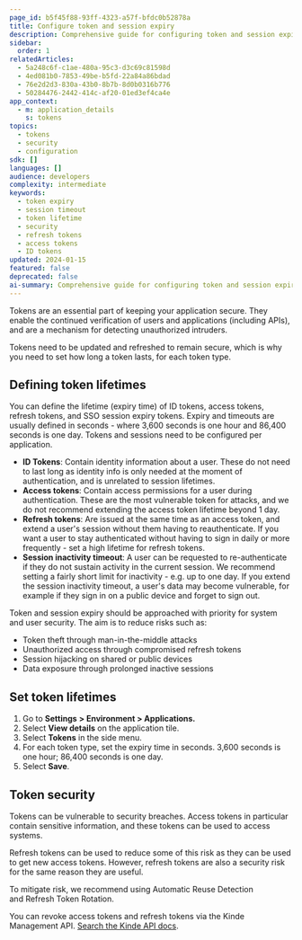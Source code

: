 ```yaml
---
page_id: b5f45f88-93ff-4323-a57f-bfdc0b52878a
title: Configure token and session expiry
description: Comprehensive guide for configuring token and session expiry times including security best practices, token lifetime management, and risk mitigation strategies for different token types.
sidebar:
  order: 1
relatedArticles:
  - 5a248c6f-c1ae-480a-95c3-d3c69c81598d
  - 4ed081b0-7853-49be-b5fd-22a84a86bdad
  - 76e2d2d3-830a-43b0-8b7b-8d0b0316b776
  - 50284476-2442-414c-af20-01ed3ef4ca4e
app_context:
  - m: application_details
    s: tokens
topics:
  - tokens
  - security
  - configuration
sdk: []
languages: []
audience: developers
complexity: intermediate
keywords:
  - token expiry
  - session timeout
  - token lifetime
  - security
  - refresh tokens
  - access tokens
  - ID tokens
updated: 2024-01-15
featured: false
deprecated: false
ai-summary: Comprehensive guide for configuring token and session expiry times including security best practices, token lifetime management, and risk mitigation strategies for different token types.
---
```


Tokens are an essential part of keeping your application secure. They enable the continued verification of users and applications (including APIs), and are a mechanism for detecting unauthorized intruders.

Tokens need to be updated and refreshed to remain secure, which is why you need to set how long a token lasts, for each token type.

## Defining token lifetimes

You can define the lifetime (expiry time) of ID tokens, access tokens, refresh tokens, and SSO session expiry tokens. Expiry and timeouts are usually defined in seconds - where 3,600 seconds is one hour and 86,400 seconds is one day. Tokens and sessions need to be configured per application.

- **ID Tokens**: Contain identity information about a user. These do not need to last long as identity info is only needed at the moment of authentication, and is unrelated to session lifetimes.
- **Access tokens**: Contain access permissions for a user during authentication. These are the most vulnerable token for attacks, and we do not recommend extending the access token lifetime beyond 1 day.
- **Refresh tokens**: Are issued at the same time as an access token, and extend a user's session without them having to reauthenticate. If you want a user to stay authenticated without having to sign in daily or more frequently - set a high lifetime for refresh tokens.
- **Session inactivity timeout**: A user can be requested to re-authenticate if they do not sustain activity in the current session. We recommend setting a fairly short limit  for inactivity - e.g. up to one day. If you extend the session inactivity timeout, a user's data may become vulnerable, for example if they sign in on a public device and forget to sign out. 

Token and session expiry should be approached with priority for system and user security. The aim is to reduce risks such as:
- Token theft through man-in-the-middle attacks
- Unauthorized access through compromised refresh tokens
- Session hijacking on shared or public devices
- Data exposure through prolonged inactive sessions

## **Set token lifetimes**

1. Go to **Settings** **> Environment > Applications.**
2. Select **View details** on the application tile.
3. Select **Tokens** in the side menu.
4. For each token type, set the expiry time in seconds. 3,600 seconds is one hour; 86,400 seconds is one day.
5. Select **Save**.

## Token security

Tokens can be vulnerable to security breaches. Access tokens in particular contain sensitive information, and these tokens can be used to access systems.

Refresh tokens can be used to reduce some of this risk as they can be used to get new access tokens. However, refresh tokens are also a security risk for the same reason they are useful.

To mitigate risk, we recommend using Automatic Reuse Detection and Refresh Token Rotation.

You can revoke access tokens and refresh tokens via the Kinde Management API. [Search the Kinde API docs](/kinde-apis/management/).
